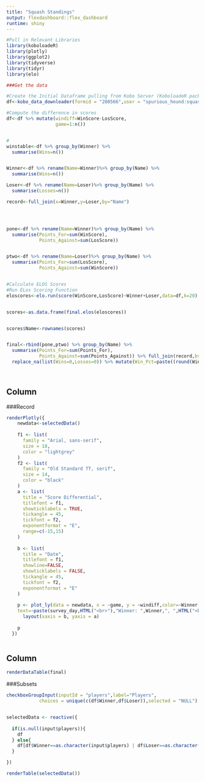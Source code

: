 ```yaml
---
title: "Squash Standings"
output: flexdashboard::flex_dashboard
runtime: shiny
---
```


```r


#Pull in Relevant Libraries
library(koboloadeR)
library(plotly)
library(ggplot2)
library(tidyverse)
library(tidyr)
library(elo)

###Get the data

#Create the Initial Dataframe pulling from Kobo Server (KoboloadeR package)
df<-kobo_data_downloader(formid = "200566",user = "spurious_hound:squashpw",api = "https://kc.humanitarianresponse.info/api/v1/")

#Compute the difference in scores
df<-df %>% mutate(windiff=WinScore-LosScore,
                  game=1:n())


#
winstable<-df %>% group_by(Winner) %>%
  summarise(Wins=n())


Winner<-df %>% rename(Name=Winner)%>% group_by(Name) %>%
  summarise(Wins=n())

Loser<-df %>% rename(Name=Loser)%>% group_by(Name) %>%
  summarise(Losses=n())

record<-full_join(x=Winner,y=Loser,by="Name")




pone<-df %>% rename(Name=Winner)%>% group_by(Name) %>%
  summarise(Points_For=sum(WinScore),
            Points_Against=sum(LosScore))


ptwo<-df %>% rename(Name=Loser)%>% group_by(Name) %>%
  summarise(Points_For=sum(LosScore),
            Points_Against=sum(WinScore))


#Calculate ELOS Scores
#Run ELos Scoring Function
eloscores<-elo.run(score(WinScore,LosScore)~Winner+Loser,data=df,k=20)


scores<-as.data.frame(final.elos(eloscores))


scores$Name<-rownames(scores)


final<-rbind(pone,ptwo) %>% group_by(Name) %>%
  summarise(Points_For=sum(Points_For),
            Points_Against=sum(Points_Against)) %>% full_join(record,by="Name") %>% arrange(desc(Wins)) %>%
  replace_na(list(Wins=0,Losses=0)) %>% mutate(Win_Pct=paste((round(Wins/(Wins+Losses),2)) * 100,"%")) %>% select(Name, Wins, Losses, Win_Pct,Points_For, Points_Against) %>% full_join(scores,by="Name") %>% rename(Score=`final.elos(eloscores)`)

  
```

Column {data-width=600}
---------------------------
###Record
```r

renderPlotly({
    newdata<-selectedData()
    
    f1 <- list(
      family = "Arial, sans-serif",
      size = 18,
      color = "lightgrey"
    )
    f2 <- list(
      family = "Old Standard TT, serif",
      size = 14,
      color = "black"
    )
    a <- list(
      title = "Score Differential",
      titlefont = f1,
      showticklabels = TRUE,
      tickangle = 45,
      tickfont = f2,
      exponentformat = "E",
      range=c(-15,15)
    )
    
    b <- list(
      title = "Date",
      titlefont = f1,
      showline=FALSE,
      showticklabels = FALSE,
      tickangle = 45,
      tickfont = f2,
      exponentformat = "E"
    )
    
    p <- plot_ly(data = newdata, x = ~game, y = ~windiff,color=~Winner,colors="Set1", hoverinfo = 'text',
    text=~paste(survey_day,HTML("<br>"),"Winner: ",Winner,", ",HTML("<br>"),"Loser: ", Loser,", ",HTML("<br>"), "Differential: ",windiff,sep = ""), marker=list(size=10)) %>%
      layout(xaxis = b, yaxis = a)
    
    p
  })
 
```

Column {data-width=400}
---------------------------
```r

renderDataTable(final)

```

###Subsets
```r
checkboxGroupInput(inputId = "players",label="Players",
            choices = unique(c(df$Winner,df$Loser)),selected = "NULL")


selectedData <- reactive({
    
  if(is.null(input$players)){
    df
  } else{
    df[df$Winner==as.character(input$players) | df$Loser==as.character(input$players),]
  }

})

renderTable(selectedData())

```


